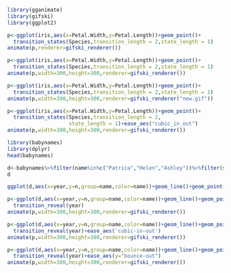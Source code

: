 ```{r}
library(gganimate)
library(gifski)
library(ggplot2)
```

```{r}
p<-ggplot(iris,aes(x=Petal.Width,y=Petal.Length))+geom_point()+
  transition_states(Species,transition_length = 2,state_length = 1)
animate(p,renderer=gifski_renderer())
```

```{r}
p<-ggplot(iris,aes(x=Petal.Width,y=Petal.Length))+geom_point()+
  transition_states(Species,transition_length = 2,state_length = 1)
animate(p,width=300,height=300,renderer=gifski_renderer())
```

```{r}
p<-ggplot(iris,aes(x=Petal.Width,y=Petal.Length))+geom_point()+
  transition_states(Species,transition_length = 2,state_length = 1)
animate(p,width=300,height=300,renderer=gifski_renderer("new.gif"))
```

```{r}
p<-ggplot(iris,aes(x=Petal.Width,y=Petal.Length))+geom_point()+
  transition_states(Species,transition_length = 2,
                    state_length = 1)+ease_aes("cubic_in_out")
animate(p,width=300,height=300,renderer=gifski_renderer())
```

```{r}
library(babynames)
library(dplyr)
head(babynames)
```

```{r}
d<-babynames%>%filter(name%in%c("Patrica","Helen","Ashley"))%>%filter(sex=='F')
d
```

```{r}
ggplot(d,aes(x=year,y=n,group=name,color=name))+geom_line()+geom_point()
```

```{r}
p<-ggplot(d,aes(x=year,y=n,group=name,color=name))+geom_line()+geom_point()+
  transition_reveal(year)
animate(p,width=300,height=300,renderer=gifski_renderer())
```

```{r}
p<-ggplot(d,aes(x=year,y=n,group=name,color=name))+geom_line()+geom_point()+
  transition_reveal(year)+ease_aes('cubic-in-out')
animate(p,width=300,height=300,renderer=gifski_renderer())
```

```{r}
p<-ggplot(d,aes(x=year,y=n,group=name,color=name))+geom_line()+geom_point()+
  transition_reveal(year)+ease_aes(y="bounce-out")
animate(p,width=300,height=300,renderer=gifski_renderer())
```
